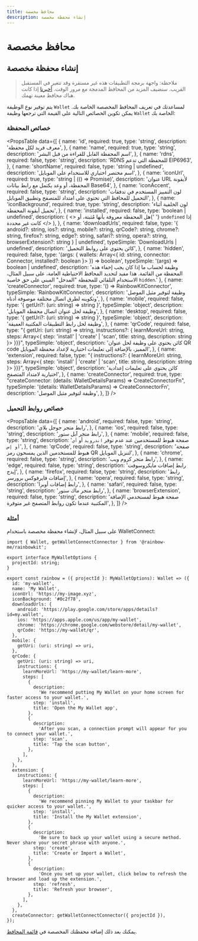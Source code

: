 ```yaml
---
title: محافظ مخصصة
description: إنشاء محفظة مخصصة
---
```


# محافظ مخصصة

## إنشاء محفظة مخصصة

> ملاحظة: واجهة برمجة التطبيقات هذه غير مستقرة وقد تتغير في المستقبل القريب. سنضيف المزيد من المحافظ المدمجة مع مرور الوقت. [أخبرنا](https://github.com/rainbow-me/rainbowkit/issues) إذا كانت هناك محافظ معينة تهمك.

يتم توفير نوع الوظيفة `Wallet` لمساعدتك في تعريف المحافظ المخصصة الخاصة بك. يمكن تكوين الخصائص التالية على القيمة التي ترجعها وظيفة `Wallet` الخاصة بك:

### خصائص المحفظة

<PropsTable
  data={[  {
      name: 'id',
      required: true,
      type: 'string',
      description: 'معرف فريد لكل محفظة',
    },
    {
      name: 'name',
      required: true,
      type: 'string',
      description: 'اسم المحفظة القابل للقراءة من قبل البشر',
    },
    {
      name: 'rdns',
      required: false,
      type: 'string',
      description: 'RDNS للمحفظة التي تدعم EIP6963',
    },
    {
      name: 'shortName',
      required: false,
      type: 'string | undefined',
      description: 'اسم مختصر اختياري للاستخدام على الموبايل',
    },
    {
      name: 'iconUrl',
      required: true,
      type: 'string | (() => Promise<string>)',
      description:
        'عنوان URL لأيقونة المحفظة، أو وعد يكتمل مع رابط بيانات Base64',
    },
    {
      name: 'iconAccent',
      required: false,
      type: 'string',
      description:
        'لون التمييز المستخدم في تدفقات التحميل للمحافظ التي تحتوي على امتداد للمتصفح وتطبيق الموبايل',
    },
    {
      name: 'iconBackground',
      required: true,
      type: 'string',
      description: 'لون الخلفية أثناء تحميل أيقونة المحفظة',
    },
    {
      name: 'installed',
      required: false,
      type: 'boolean | undefined',
      description: (
        <>
          هل المحفظة معروفة بأنها مُثبتة، أو{' '}
          <code>undefined</code> إذا كانت غير محددة
        </>
      ),
    },
    {
      name: 'downloadUrls',
      required: false,
      type: '{ android?: string, ios?: string, mobile?: string, qrCode?: string, chrome?: string, firefox?: string, edge?: string, safari?: string, opera?: string, browserExtension?: string } | undefined',
      typeSimple: 'DownloadUrls | undefined',
      description: 'كائن يحتوي على روابط التحميل',
    },
    {
      name: 'hidden',
      required: false,
      type: '(args: { wallets: Array<{ id: string, connector: Connector, installed?: boolean }> }) => boolean',
      typeSimple: '(args) => boolean | undefined',
      description:
        'وظيفة لحساب ما إذا كان يجب إخفاء هذه المحفظة من القائمة. هذا مفيد لتحديد المحافظ الاحتياطية العامة، على سبيل المثال، الاستخدام التلقائي للمحفظة "المدخل" المبني على حق خاصية `hidden`.'
    },
    {
      name: 'createConnector',
      required: true,
      type: '() => RainbowKitConnector',
      typeSimple: 'RainbowKitConnector',
      description:
        'وظيفة لتوفير مثيل الموصل وتكوينه لطرق اتصال مختلفة موصوفة أدناه',
    },
    {
      name: 'mobile',
      required: false,
      type: '{ getUri?: (uri: string) => string }',
      typeSimple: 'object',
      description:
        'وظيفة لحل عنوان اتصال محفظة الموبايل',
    },
    {
      name: 'desktop',
      required: false,
      type: '{ getUri?: (uri: string) => string }',
      typeSimple: 'object',
      description: 'وظيفة لحل رابط التطبيقات المكتبية العميقة',
    },
    {
      name: 'qrCode',
      required: false,
      type: "{ getUri: (uri: string) => string, instructions?: { learnMoreUrl: string, steps: Array<{ step: 'install' | 'create' | 'scan', title: string, description: string }> }}}",
      typeSimple: 'object',
      description:
        'كائن يحتوي على وظيفة لحل عنوان QR code المميز، بالإضافة إلى تعليمات اختيارية لإعداد محفظة الموبايل',
    },
    {
      name: 'extension',
      required: false,
      type: "{ instructions?: { learnMoreUrl: string, steps: Array<{ step: 'install' | 'create' | 'scan', title: string, description: string }> }}}",
      typeSimple: 'object',
      description:
        'كائن يحتوي على تعليمات إعدادية اختيارية لامتداد المتصفح',
    },
    {
      name: 'createConnector',
      required: true,
      type: "createConnector: (details: WalletDetailsParams) => CreateConnectorFn",
      typeSimple: '(details: WalletDetailsParams) => CreateConnectorFn',
      description: 'وظيفة لتوفير مثيل الموصل',
    },
  ]}
/>

### خصائص روابط التحميل

<PropsTable
  data={[  {
      name: 'android',
      required: false,
      type: 'string',
      description: 'رابط متجر جوجل بلاي',
    },
    {
      name: 'ios',
      required: false,
      type: 'string',
      description: 'رابط متجر آبل ستور',
    },
    {
      name: 'mobile',
      required: false,
      type: 'string',
      description:
        'صفحة هبوط للمستخدمين عند عدم توفر `اندرويد` أو `آي أو إس`',
    },
    {
      name: 'qrCode',
      required: false,
      type: 'string',
      description:
        'صفحة هبوط للمستخدمين الذين يمسحون رمز QR لتنزيل الموبايل',
    },
    {
      name: 'chrome',
      required: false,
      type: 'string',
      description: 'رابط متجر كروم ويب',
    },
    {
      name: 'edge',
      required: false,
      type: 'string',
      description: 'رابط إضافات مايكروسوفت إيدج',
    },
    {
      name: 'firefox',
      required: false,
      type: 'string',
      description: 'رابط إضافات فايرفوكس برورسر',
    },
    {
      name: 'opera',
      required: false,
      type: 'string',
      description: 'رابط إضافات أوبرا',
    },
    {
      name: 'safari',
      required: false,
      type: 'string',
      description: 'رابط متجر ماك ستور',
    },
    {
      name: 'browserExtension',
      required: false,
      type: 'string',
      description:
        'صفحة هبوط لمستخدمي الإضافة المكتبية عندما تكون روابط المتصفح غير متوفرة',
    },
  ]}
/>

### أمثلة

على سبيل المثال، لإنشاء محفظة مخصصة باستخدام WalletConnect:

```tsx
import { Wallet, getWalletConnectConnector } from '@rainbow-me/rainbowkit';

export interface MyWalletOptions {
  projectId: string;
}

export const rainbow = ({ projectId }: MyWalletOptions): Wallet => ({
  id: 'my-wallet',
  name: 'My Wallet',
  iconUrl: 'https://my-image.xyz',
  iconBackground: '#0c2f78',
  downloadUrls: {
    android: 'https://play.google.com/store/apps/details?id=my.wallet',
    ios: 'https://apps.apple.com/us/app/my-wallet',
    chrome: 'https://chrome.google.com/webstore/detail/my-wallet',
    qrCode: 'https://my-wallet/qr',
  },
  mobile: {
    getUri: (uri: string) => uri,
  },
  qrCode: {
    getUri: (uri: string) => uri,
    instructions: {
      learnMoreUrl: 'https://my-wallet/learn-more',
      steps: [
        {
          description:
            'We recommend putting My Wallet on your home screen for faster access to your wallet.',
          step: 'install',
          title: 'Open the My Wallet app',
        },
        {
          description:
            'After you scan, a connection prompt will appear for you to connect your wallet.',
          step: 'scan',
          title: 'Tap the scan button',
        },
      ],
    },
  },
  extension: {
    instructions: {
      learnMoreUrl: 'https://my-wallet/learn-more',
      steps: [
        {
          description:
            'We recommend pinning My Wallet to your taskbar for quicker access to your wallet.',
          step: 'install',
          title: 'Install the My Wallet extension',
        },
        {
          description:
            'Be sure to back up your wallet using a secure method. Never share your secret phrase with anyone.',
          step: 'create',
          title: 'Create or Import a Wallet',
        },
        {
          description:
            'Once you set up your wallet, click below to refresh the browser and load up the extension.',
          step: 'refresh',
          title: 'Refresh your browser',
        },
      ],
    },
  },
  createConnector: getWalletConnectConnector({ projectId }),
});
```

يمكنك بعد ذلك إضافة محفظتك المخصصة في [قائمة المحافظ](/docs/custom-wallet-list).
